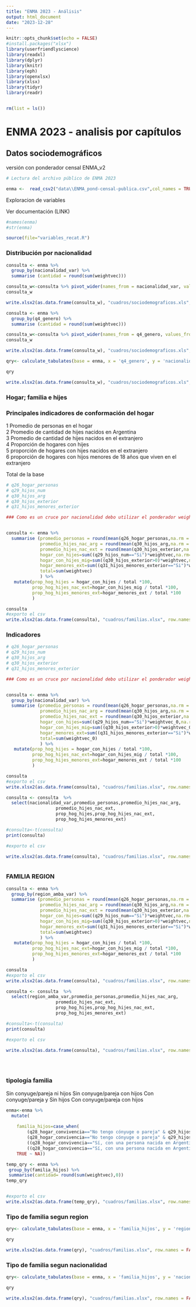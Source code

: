 ```yaml
---
title: "ENMA 2023 - Análisis"
output: html_document
date: "2023-12-28"
---
```


```r
knitr::opts_chunk$set(echo = FALSE)
#install.packages("xlsx")
library(userfriendlyscience)
library(readxl)
library(dplyr)
library(knitr)
library(eph)
library(openxlsx)
library(xlsx)
library(tidyr)
library(readr)


rm(list = ls())
```

# ENMA 2023 - analisis por capítulos
## Datos sociodemográficos

versión con ponderador censal ENMA_v2



```r

# Lectura del archivo público de ENMA 2023

enma <-  read_csv2("data\\ENMA_pond-censal-publica.csv",col_names = TRUE,col_types = NULL)


```

Exploracion de variables

Ver documentación (LINK)

```r
#names(enma)
#str(enma)

source(file="variables_recat.R") 
```

### Distribución por nacionalidad

```r

consulta <- enma %>% 
  group_by(nacionalidad_var) %>% 
  summarise (cantidad = round(sum(weightvec)))

consulta_w<-consulta %>% pivot_wider(names_from = nacionalidad_var, values_from = cantidad)
consulta_w

write.xlsx2(as.data.frame(consulta_w), "cuadros/sociodemograficos.xls", row.names = FALSE, sheetName ="nacionalidades_pond",append = TRUE)

```

```r

consulta <- enma %>% 
  group_by(q4_genero) %>% 
  summarise (cantidad = round(sum(weightvec)))

consulta_w<-consulta %>% pivot_wider(names_from = q4_genero, values_from = cantidad)
consulta_w

write.xlsx2(as.data.frame(consulta_w), "cuadros/sociodemograficos.xls", row.names = FALSE, sheetName ="q4_genero",append = TRUE)

```


```r

qry<- calculate_tabulates(base = enma, x = 'q4_genero', y = 'nacionalidad_var', add.percentage ='col', add.totals = 'row',weights = 'weightvec_0')

qry

write.xlsx2(as.data.frame(consulta_w), "cuadros/sociodemograficos.xls", row.names = FALSE, sheetName ="genero",append = TRUE)
```

### Hogar; familia e hijes

### Principales indicadores de conformación del hogar

1 Promedio de personas en el hogar  
2 Promedio de cantidad de hijes nacidos en Argentina  
3 Promedio de cantidad de hijes nacidos en el extranjero  
4 Proporción de hogares con hijes  
5 proporción de hogares con hijes nacidos en el extranjero  
6 proporción de hogares con hijos menores de 18 años que viven en el extranjero  

Total de la base  


```r
# q26_hogar_personas
# q29_hijos_num
# q30_hijos_arg
# q30_hijos_exterior
# q31_hijos_menores_exterior

### Como es un cruce por nacionalidad debo utilizar el ponderador weightvec_0


consulta <- enma %>% 
  summarise (promedio_personas = round(mean(q26_hogar_personas,na.rm = TRUE)),
             promedio_hijes_nac_arg = round(mean(q30_hijos_arg,na.rm = TRUE)),
             promedio_hijes_nac_ext = round(mean(q30_hijos_exterior,na.rm = TRUE)),
             hogar_con_hijes=sum((q29_hijos_num=="Si")*weightvec,na.rm=TRUE),
             hogar_con_hijes_mig=sum((q30_hijos_exterior>0)*weightvec,na.rm=TRUE),
             hogar_menores_ext=sum((q31_hijos_menores_exterior=="Si")*weightvec,na.rm=TRUE),
             total=sum(weightvec)
             ) %>%
   mutate(prop_hog_hijes = hogar_con_hijes / total *100,
          prop_hog_hijes_nac_ext=hogar_con_hijes_mig / total *100,
          prop_hog_hijes_menores_ext=hogar_menores_ext / total *100
          )   

consulta
#exporto el csv
write.xlsx2(as.data.frame(consulta), "cuadros/familias.xlsx", row.names = FALSE, sheetName = "indicadores",append = TRUE) 


```
### Indicadores

```r
# q26_hogar_personas
# q29_hijos_num
# q30_hijos_arg
# q30_hijos_exterior
# q31_hijos_menores_exterior

### Como es un cruce por nacionalidad debo utilizar el ponderador weightvec_0


consulta <- enma %>% 
  group_by(nacionalidad_var) %>% 
  summarise (promedio_personas = round(mean(q26_hogar_personas,na.rm = TRUE)),
             promedio_hijes_nac_arg = round(mean(q30_hijos_arg,na.rm = TRUE)),
             promedio_hijes_nac_ext = round(mean(q30_hijos_exterior,na.rm = TRUE)),
             hogar_con_hijes=sum((q29_hijos_num=="Si")*weightvec_0,na.rm=TRUE),
             hogar_con_hijes_mig=sum((q30_hijos_exterior>0)*weightvec_0,na.rm=TRUE),
             hogar_menores_ext=sum((q31_hijos_menores_exterior=="Si")*weightvec_0,na.rm=TRUE),
             total=sum(weightvec_0)
             ) %>%
   mutate(prop_hog_hijes = hogar_con_hijes / total *100,
          prop_hog_hijes_nac_ext=hogar_con_hijes_mig / total *100,
          prop_hog_hijes_menores_ext=hogar_menores_ext / total *100
          )   

consulta
#exporto el csv
write.xlsx2(as.data.frame(consulta), "cuadros/familias.xlsx", row.names = FALSE, sheetName = "nacionalidad",append = TRUE) 

consulta <- consulta  %>% 
  select(nacionalidad_var,promedio_personas,promedio_hijes_nac_arg,
                   promedio_hijes_nac_ext,
                   prop_hog_hijes,prop_hog_hijes_nac_ext,
                   prop_hog_hijes_menores_ext)

#consulta<-t(consulta)
print(consulta)

#exporto el csv

write.xlsx2(as.data.frame(consulta), "cuadros/familias.xlsx", row.names = FALSE, sheetName = "resumen",append = TRUE) 



```


### FAMILIA REGION

```r

consulta <- enma %>% 
  group_by(region_amba_var) %>% 
  summarise (promedio_personas = round(mean(q26_hogar_personas,na.rm = TRUE)),
             promedio_hijes_nac_arg = round(mean(q30_hijos_arg,na.rm = TRUE)),
             promedio_hijes_nac_ext = round(mean(q30_hijos_exterior,na.rm = TRUE)),
             hogar_con_hijes=sum((q29_hijos_num=="Si")*weightvec,na.rm=TRUE),
             hogar_con_hijes_mig=sum((q30_hijos_exterior>0)*weightvec,na.rm=TRUE),
             hogar_menores_ext=sum((q31_hijos_menores_exterior=="Si")*weightvec,na.rm=TRUE),
             total=sum(weightvec)
             ) %>%
   mutate(prop_hog_hijes = hogar_con_hijes / total *100,
          prop_hog_hijes_nac_ext=hogar_con_hijes_mig / total *100,
          prop_hog_hijes_menores_ext=hogar_menores_ext / total *100
          )   

consulta
#exporto el csv
write.xlsx2(as.data.frame(consulta), "cuadros/familias.xlsx", row.names = FALSE, sheetName = "region_abs",append = TRUE) 

consulta <- consulta  %>% 
  select(region_amba_var,promedio_personas,promedio_hijes_nac_arg,
                   promedio_hijes_nac_ext,
                   prop_hog_hijes,prop_hog_hijes_nac_ext,
                   prop_hog_hijes_menores_ext)

#consulta<-t(consulta)
print(consulta)

#exporto el csv

write.xlsx2(as.data.frame(consulta), "cuadros/familias.xlsx", row.names = FALSE, sheetName = "region_prop",append = TRUE) 





```


### tipología familia 

Sin conyuge/pareja ni hijos
Sin conyuge/pareja con hijos
Con conyuge/pareja y Sin hijos
Con conyuge/pareja con  hijos



```r

enma<-enma %>% 
  mutate(
    
    familia_hijos=case_when(
        (q28_hogar_convivencia=="No tengo cónyuge o pareja" & q29_hijos_num=="No") ~ "Sin conyuge/pareja ni hijos",
        (q28_hogar_convivencia=="No tengo cónyuge o pareja" & q29_hijos_num=="Si") ~ "Sin conyuge/pareja con hijos",
        ((q28_hogar_convivencia=="Sí, con una persona nacida en Argentina" | q28_hogar_convivencia=="Sí, con una persona nacida en otro país (migrante o extranjero/a)") & q29_hijos_num=="No") ~ "Con conyuge/pareja y Sin hijos",
        ((q28_hogar_convivencia=="Sí, con una persona nacida en Argentina" | q28_hogar_convivencia=="Sí, con una persona nacida en otro país (migrante o extranjero/a)") & q29_hijos_num=="Si") ~ "Con conyuge/pareja con  hijos",
    TRUE ~ NA))

temp_qry <- enma %>% 
 group_by(familia_hijos) %>%
 summarise(cantidad= round(sum(weightvec),0)) 
temp_qry


#exporto el csv
write.xlsx2(as.data.frame(temp_qry), "cuadros/familias.xlsx", row.names = FALSE, sheetName = "familia_total",append = TRUE) 

```

### Tipo de familia segun region

```r


qry<- calculate_tabulates(base = enma, x = 'familia_hijos', y = 'region_amba_var', add.percentage ='col', add.totals = 'row',weights = 'weightvec')

qry

write.xlsx2(as.data.frame(qry), "cuadros/familias.xlsx", row.names = FALSE, sheetName ="tipof_region",append = TRUE)
```

### Tipo de familia segun nacionalidad

```r


qry<- calculate_tabulates(base = enma, x = 'familia_hijos', y = 'nacionalidad_var', add.percentage ='col', add.totals = 'row',weights = 'weightvec_0')

qry

write.xlsx2(as.data.frame(qry), "cuadros/familias.xlsx", row.names = FALSE, sheetName ="tipof_nac",append = TRUE)
```





